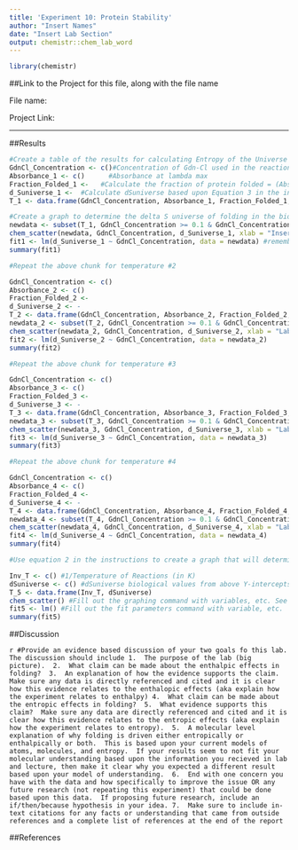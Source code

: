 ```yaml
---
title: 'Experiment 10: Protein Stability'
author: "Insert Names"
date: "Insert Lab Section"
output: chemistr::chem_lab_word
---
```


```r
library(chemistr)
```   

##Link to the Project for this file, along with the file name

File name: 

Project Link: 



***

##Results

```r

#Create a table of the results for calculating Entropy of the Universe with Gdn-Cl and a constant temperature.  In the caption include the constant conditions in all the reactions such as denaturant used, concentration phycocyanin, pathlength, wavelength measured, and temperature.
GdnCl_Concentration <- c()#Concentration of Gdn-Cl used in the reaction
Absorbance_1 <- c()      #Absorbance at lambda max
Fraction_Folded_1 <-   #Calculate the fraction of protein folded = (Absorbance of Sample in Guanadinium - Absorbance of Sample in Max Guanadinium)/(Absorbance of Sample in Buffer-Asborbance of Sample in Max Guanadinium) Use the absorbance in only phosphate buffer as 100% folded.  Watch sig figs.
d_Suniverse_1 <-  #Calculate dSuniverse based upon Equation 3 in the instructions.  Ln in R is log()
T_1 <- data.frame(GdnCl_Concentration, Absorbance_1, Fraction_Folded_1, d_Suniverse_1)

#Create a graph to determine the delta S universe of folding in the biological state based upon Equation 4 in the instructions.  Only include Entropy values that are significantly above and below the 100% folded and unfolded state (consult an instructor on this if you are unsure). Make sure you include the  y-intercept, slope, and R^2 value in the caption.
newdata <- subset(T_1, GdnCl_Concentration >= 0.1 & GdnCl_Concentration <= 4, select=c(GdnCl_Concentration, d_Suniverse_1))  #This code will allow you to only select a subset of your values in your data.  This is important in making sure you are significantly above 0% and below 100% folded.
chem_scatter(newdata, GdnCl_Concentration, d_Suniverse_1, xlab = "Insert Label", ylab= "Insert Label")
fit1 <- lm(d_Suniverse_1 ~ GdnCl_Concentration, data = newdata) #remember to view the values from this, you must type summary(fit1) into the console.
summary(fit1)


```


```r
#Repeat the above chunk for temperature #2

GdnCl_Concentration <- c() 
Absorbance_2 <- c()     
Fraction_Folded_2 <-      
d_Suniverse_2 <- -
T_2 <- data.frame(GdnCl_Concentration, Absorbance_2, Fraction_Folded_2, d_Suniverse_2)
newdata_2 <- subset(T_2, GdnCl_Concentration >= 0.1 & GdnCl_Concentration <= 5, select=c(GdnCl_Concentration, d_Suniverse_2))  
chem_scatter(newdata_2, GdnCl_Concentration, d_Suniverse_2, xlab = "Label", ylab= "Label") 
fit2 <- lm(d_Suniverse_2 ~ GdnCl_Concentration, data = newdata_2)
summary(fit2)

```

```r
#Repeat the above chunk for temperature #3

GdnCl_Concentration <- c() 
Absorbance_3 <- c()     
Fraction_Folded_3 <-      
d_Suniverse_3 <- -
T_3 <- data.frame(GdnCl_Concentration, Absorbance_3, Fraction_Folded_3, d_Suniverse_3)
newdata_3 <- subset(T_3, GdnCl_Concentration >= 0.1 & GdnCl_Concentration <= 5, select=c(GdnCl_Concentration, d_Suniverse_3))  
chem_scatter(newdata_3, GdnCl_Concentration, d_Suniverse_3, xlab = "Label", ylab= "Label") 
fit3 <- lm(d_Suniverse_3 ~ GdnCl_Concentration, data = newdata_3)
summary(fit3)

```

```r
#Repeat the above chunk for temperature #4

GdnCl_Concentration <- c() 
Absorbance_4 <- c()     
Fraction_Folded_4 <-      
d_Suniverse_4 <- -
T_4 <- data.frame(GdnCl_Concentration, Absorbance_4, Fraction_Folded_4, d_Suniverse_4)
newdata_4 <- subset(T_4, GdnCl_Concentration >= 0.1 & GdnCl_Concentration <= 5, select=c(GdnCl_Concentration, d_Suniverse_4))  
chem_scatter(newdata_4, GdnCl_Concentration, d_Suniverse_4, xlab = "Label", ylab= "Label") 
fit4 <- lm(d_Suniverse_4 ~ GdnCl_Concentration, data = newdata_4)
summary(fit4)

```

```r
#Use equation 2 in the instructions to create a graph that will determine the entropy and enthalpy of folding.  Make sure to include the protein you are studying, the slope (+/- uncertainty) and the intercept (+/- uncertainty) in the caption.

Inv_T <- c() #1/Temperature of Reactions (in K)
dSuniverse <- c() #dSuniverse biological values from above Y-intercepts of Equation 4 in the instructions
T_5 <- data.frame(Inv_T, dSuniverse)
chem_scatter() #Fill out the graphing command with variables, etc. See examples above.
fit5 <- lm() #Fill out the fit parameters command with variable, etc.  See examples above.
summary(fit5)

```

##Discussion

`r #Provide an evidence based discussion of your two goals fo this lab.  The discussion should include 1.  The purpose of the lab (big picture).  2.  What claim can be made about the enthalpic effects in folding?  3.  An explanation of how the evidence supports the claim.  Make sure any data is directly referenced and cited and it is clear how this evidence relates to the enthalopic effects (aka explain how the experiment relates to enthalpy) 4.  What claim can be made about the entropic effects in folding?  5.  What evidence supports this claim?  Make sure any data are directly referenced and cited and it is clear how this evidence relates to the entropic effects (aka explain how the experiment relates to entropy).  5.  A molecular level explanation of why folding is driven either entropically or enthalpically or both.  This is based upon your current models of atoms, molecules, and entropy.  If your results seem to not fit your molecular understanding based upon the information you recieved in lab and lecture, then make it clear why you expected a different result based upon your model of understanding.  6.  End with one concern you have with the data and how specifically to improve the issue OR any future research (not repeating this experiment) that could be done based upon this data.  If proposing future research, include an if/then/because hypothesis in your idea. 7.  Make sure to include in-text citations for any facts or understanding that came from outside references and a complete list of references at the end of the report`




##References





